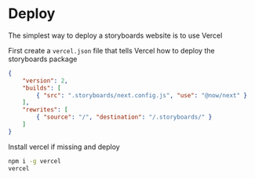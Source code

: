 
# Deploy

The simplest way to deploy a storyboards website is to use Vercel

First create a `vercel.json` file that tells Vercel how to deploy the storyboards package

```json
{
    "version": 2,
    "builds": [
        { "src": ".storyboards/next.config.js", "use": "@now/next" }
    ],
    "rewrites": [
        { "source": "/", "destination": "/.storyboards/" }
    ]
}
```

Install vercel if missing and deploy 

```sh
npm i -g vercel
vercel
```